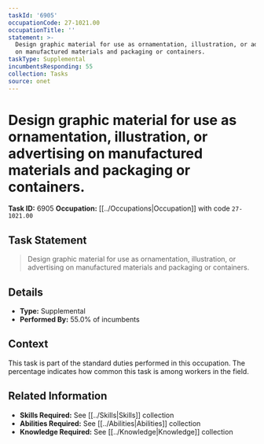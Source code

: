 ```yaml
---
taskId: '6905'
occupationCode: 27-1021.00
occupationTitle: ''
statement: >-
  Design graphic material for use as ornamentation, illustration, or advertising
  on manufactured materials and packaging or containers.
taskType: Supplemental
incumbentsResponding: 55
collection: Tasks
source: onet
---
```

# Design graphic material for use as ornamentation, illustration, or advertising on manufactured materials and packaging or containers.

**Task ID:** 6905
**Occupation:** [[../Occupations|Occupation]] with code `27-1021.00`

## Task Statement

> Design graphic material for use as ornamentation, illustration, or advertising on manufactured materials and packaging or containers.

## Details

- **Type:** Supplemental
- **Performed By:** 55.0% of incumbents

## Context

This task is part of the standard duties performed in this occupation. The percentage indicates how common this task is among workers in the field.

## Related Information

- **Skills Required:** See [[../Skills|Skills]] collection
- **Abilities Required:** See [[../Abilities|Abilities]] collection
- **Knowledge Required:** See [[../Knowledge|Knowledge]] collection
